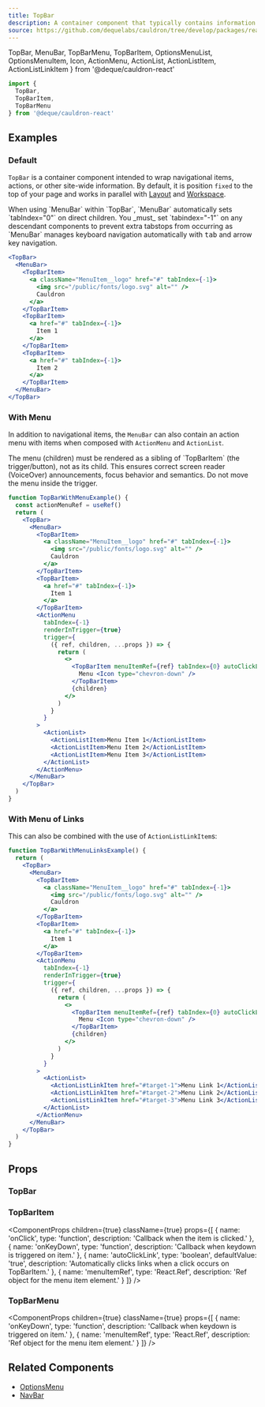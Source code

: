 ```yaml
---
title: TopBar
description: A container component that typically contains information about the page, a navigation menu, and other actions a user can take relating to the whole website.
source: https://github.com/dequelabs/cauldron/tree/develop/packages/react/src/components/TopBar/TopBar.tsx
---
```


  TopBar,
  MenuBar,
  TopBarMenu,
  TopBarItem,
  OptionsMenuList,
  OptionsMenuItem,
  Icon,
  ActionMenu,
  ActionList,
  ActionListItem,
  ActionListLinkItem
} from '@deque/cauldron-react'

```jsx
import {
  TopBar,
  TopBarItem,
  TopBarMenu
} from '@deque/cauldron-react'
```

## Examples

### Default

`TopBar` is a container component intended to wrap navigational items, actions, or other site-wide information. By default, it is position `fixed` to the top of your page and works in parallel with [Layout](./Layout) and [Workspace](./Workspace).

<Note>
  When using `MenuBar` within `TopBar`, `MenuBar` automatically sets `tabIndex="0"` on direct children. You _must_ set `tabindex="-1"` on any descendant components to prevent extra tabstops from occurring as `MenuBar` manages keyboard navigation automatically with <kbd>tab</kbd> and arrow key navigation.
</Note>

```jsx example
<TopBar>
  <MenuBar>
    <TopBarItem>
      <a className="MenuItem__logo" href="#" tabIndex={-1}>
        <img src="/public/fonts/logo.svg" alt="" />
        Cauldron
      </a>
    </TopBarItem>
    <TopBarItem>
      <a href="#" tabIndex={-1}>
        Item 1
      </a>
    </TopBarItem>
    <TopBarItem>
      <a href="#" tabIndex={-1}>
        Item 2
      </a>
    </TopBarItem>
  </MenuBar>
</TopBar>
```

### With Menu

In addition to navigational items, the `MenuBar` can also contain an action menu with items when composed with `ActionMenu` and `ActionList`.

<Note title="Accessibility note">
  The menu (children) must be rendered as a sibling of `TopBarItem` (the trigger/button), not as its child.
  This ensures correct screen reader (VoiceOver) announcements, focus behavior and semantics. Do not move the menu inside the trigger.
</Note>

```jsx example
function TopBarWithMenuExample() {
  const actionMenuRef = useRef()
  return (
    <TopBar>
      <MenuBar>
        <TopBarItem>
          <a className="MenuItem__logo" href="#" tabIndex={-1}>
            <img src="/public/fonts/logo.svg" alt="" />
            Cauldron
          </a>
        </TopBarItem>
        <TopBarItem>
          <a href="#" tabIndex={-1}>
            Item 1
          </a>
        </TopBarItem>
        <ActionMenu
          tabIndex={-1}
          renderInTrigger={true}
          trigger={
            ({ ref, children, ...props }) => {
              return (
                <>
                  <TopBarItem menuItemRef={ref} tabIndex={0} autoClickLink={false} {...props}>
                    Menu <Icon type="chevron-down" />
                  </TopBarItem>
                  {children}
                </>
              )
            }
          }
        >
          <ActionList>
            <ActionListItem>Menu Item 1</ActionListItem>
            <ActionListItem>Menu Item 2</ActionListItem>
            <ActionListItem>Menu Item 3</ActionListItem>
          </ActionList>
        </ActionMenu>
      </MenuBar>
    </TopBar>
  )
}
```

### With Menu of Links

This can also be combined with the use of `ActionListLinkItem`s:

```jsx example
function TopBarWithMenuLinksExample() {
  return (
    <TopBar>
      <MenuBar>
        <TopBarItem>
          <a className="MenuItem__logo" href="#" tabIndex={-1}>
            <img src="/public/fonts/logo.svg" alt="" />
            Cauldron
          </a>
        </TopBarItem>
        <TopBarItem>
          <a href="#" tabIndex={-1}>
            Item 1
          </a>
        </TopBarItem>
        <ActionMenu
          tabIndex={-1}
          renderInTrigger={true}
          trigger={
            ({ ref, children, ...props }) => {
              return (
                <>
                  <TopBarItem menuItemRef={ref} tabIndex={0} autoClickLink={false} {...props}>
                    Menu <Icon type="chevron-down" />
                  </TopBarItem>
                  {children}
                </>
              )
            }
          }
        >
          <ActionList>
            <ActionListLinkItem href="#target-1">Menu Link 1</ActionListLinkItem>
            <ActionListLinkItem href="#target-2">Menu Link 2</ActionListLinkItem>
            <ActionListLinkItem href="#target-3">Menu Link 3</ActionListLinkItem>
          </ActionList>
        </ActionMenu>
      </MenuBar>
    </TopBar>
  )
}
```


## Props

### TopBar

<ComponentProps
  children={true}
  className={true}
/>

### TopBarItem

<ComponentProps
  children={true}
  className={true}
  props={[
    {
      name: 'onClick',
      type: 'function',
      description: 'Callback when the item is clicked.'
    },
    {
      name: 'onKeyDown',
      type: 'function',
      description: 'Callback when keydown is triggered on item.'
    },
    {
      name: 'autoClickLink',
      type: 'boolean',
      defaultValue: 'true',
      description: 'Automatically clicks links when a click occurs on TopBarItem.'
    },
    {
      name: 'menuItemRef',
      type: 'React.Ref<HTMLLIElement>',
      description: 'Ref object for the menu item element.'
    }
  ]}
/>

### TopBarMenu

<ComponentProps
  children={true}
  className={true}
  props={[
    {
      name: 'onKeyDown',
      type: 'function',
      description: 'Callback when keydown is triggered on item.'
    },
    {
      name: 'menuItemRef',
      type: 'React.Ref<HTMLLIElement>',
      description: 'Ref object for the menu item element.'
    }
  ]}
/>

## Related Components

- [OptionsMenu](./OptionsMenu)
- [NavBar](./NavBar)
